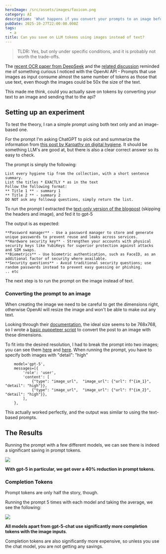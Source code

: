 ```yaml
---
heroImage: /src/assets/images/favicon.png
category: AI
description: 'What happens if you convert your prompts to an image before running?'
pubDate: 2025-10-27T22:00:00.000Z
tags:
  - a
title: Can you save on LLM tokens using images instead of text?
---
```


> TLDR: Yes, but only under specific conditions, and it is probably not worth the trade-offs.

The [recent OCR paper from DeepSeek](https://arxiv.org/abs/2510.18234) and the [related discussion](https://news.ycombinator.com/item?id=45658928) reminded me of something curious I noticed with the OpenAI API - Prompts that use images as input consume almost the same number of tokens as those that use text, even though the images could be 50x the size of the text.

This made me think, could you actually save on tokens by converting your text to an image and sending that to the api?

## Setting up an experiment

To test the theory, I ran a simple prompt using both text only and an image-based one.

For the prompt I'm asking ChatGPT to pick out and summarize the information from [this post by Karpathy on digital hygiene](https://karpathy.bearblog.dev/digital-hygiene/). It should be something LLM's are good at, but there is also a clear correct answer so its easy to check.

The prompt is simply the following:

```
List every hygiene tip from the collection, with a short sentence summary.
List the titles * EXACTLY * as in the text
Follow the following format:
** Title 1 ** - summary 1
** Title 2 ** - summary 2
DO NOT ask any followup questions, simply return the list.
```

To run the prompt I extracted the [text-only version of the blogpost](https://gist.github.com/lpellis/8f00d5d7554fcd4cc7572f6ddb7d6912) (skipping the headers and image), and fed it to gpt-5

The output is as expected:

```
**Password manager** - Use a password manager to store and generate unique passwords to prevent reuse and leaks across services.
**Hardware security key** - Strengthen your accounts with physical security keys like YubiKeys for superior protection against attacks and SIM swaps.
**Biometrics** - Use biometric authentication, such as FaceID, as an additional factor of security where available.
**Security questions** - Avoid traditional security questions; use random passwords instead to prevent easy guessing or phishing.
.. etc

```

The next step is to run the prompt on the image instead of text.

### Converting the prompt to an image

When creating the image we need to be careful to get the dimensions right, otherwise OpenAI will resize the image and won't be able to make out any text.

Looking through their [documentation](https://platform.openai.com/docs/guides/images-vision?api-mode=responses), the ideal size seems to be 768x768, so I wrote a [basic puppeteer script](https://gist.github.com/lpellis/f7064bee73ce4a3c22aebea819f2665a) to convert the post to an image with these dimensions.

To fit into the desired resolution, I had to break the prompt into two images; you can see them [here](/blog/images/screenshot_full_1.png) and [here](/blog/images/screenshot_full_2.png).
When running the prompt, you have to specify both images with "detail": "high"

```
    model='gpt-5',
    messages=[{
        'role': 'user',
        'content': [
            {"type": "image_url",  "image_url": {"url": f"{im_1}", "detail": "high"}},
            {"type": "image_url",  "image_url": {"url": f"{im_2}", "detail": "high"}},
        ],
    },
```

This actually worked perfectly, and the output was similar to using the text-based prompts.

## The Results

Running the prompt with a few different models, we can see there is indeed a significant saving in prompt tokens.

![](/blog/images/prompt-tokens.png)

**With gpt-5 in particular, we get over a 40% reduction in prompt tokens.**

### Completion Tokens

Prompt tokens are only half the story, though.

Running the prompt 5 times with each model and taking the average, we see the following:

![](/blog/images/completion-tokens.png)

**All models apart from gpt-5-chat use significantly more completion tokens with the image inputs**.

Completion tokens are also significantly more expensive, so unless you use the chat model, you are not getting any savings.
